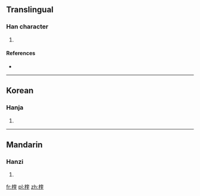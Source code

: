 ==Translingual==

===Han character===
{{Han char|rn=75|rad=木|as=09|sn=13|four=44914|canj=DKGG|ids=⿰木奎}}

# {{defn|Han|sort=木09}}

====References====
* {{Han ref|kx=0539.010|dkj=15119|dj=0926.150|hdz=21246.090|uh=694F|ud=26959|bh=DDEE|bd=56814}}

----

==Korean==

===Hanja===
{{ko-hanja|hangeul=규|eumhun=|rv=gyu|mr=kyu|y=kyu}}

# {{defn|lang=ko|sort=木09}}

----

==Mandarin==

===Hanzi===
{{cmn-hanzi|pin=[[kuí]] ([[kui2]]), [[kuǐ]] ([[kui3]])|wg=k'uei<sup>2</sup>, k'uei<sup>3</sup>}}

# {{defn|lang=cmn|sort=木09}}

[[fr:楏]]
[[pl:楏]]
[[zh:楏]]